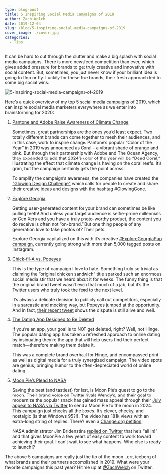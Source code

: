 ```yaml
---
type: blog-post
title: 5 Inspiring Social Media Campaigns of 2019
author: Zach Welch
date: 2019-12-04
slug: /blog/5-inspiring-social-media-campaigns-of-2019
cover_image: ./cover.jpg
categories:
  - Tips
---
```


It can be hard to cut through the clutter and make a big splash with social media campaigns. There is more newsfeed competition than ever, which gives added pressure for brands to get truly creative and innovative with social content. But, sometimes, you just never know if your brilliant idea is going to flop or fly. Luckily for these five brands, their fresh approach led to some big social wins.

![5-inspiring-social-media-campaigns-of-2019](./cover.jpg)

Here’s a quick overview of my top 5 social media campaigns of 2019, which can inspire social media marketers everywhere as we enter into brainstorming for 2020:

1. [Pantone and Adobe Raise Awareness of Climate Change](https://www.adweek.com/creativity/pantone-and-adobe-created-a-color-line-based-on-how-coral-is-reacting-to-climate-change/)

   Sometimes, great partnerships are the ones you’d least expect. Two totally different brands can come together to mesh their audiences, and in this case, work to inspire change. Pantone’s popular “Color of the Year” in 2019 was announced as Coral – a vibrant shade of orange and pink. But through their partnership with Adobe and The Ocean Agency, they expanded to add that 2024’s color of the year will be “Dead Coral,” illustrating the effect that climate change is having on the coral reefs. It’s grim, but the campaign certainly gets the point across.

   To amplify the campaign’s awareness, the companies have created the [“Glowing Design Challenge"](https://www.glowing.org/) which calls for people to create and share their creative ideas and designs with the hashtag #GlowingGone.

2. [Explore Georgia](https://www.instagram.com/exploregeorgia/?hl=en)

   Getting user-generated content for your brand can sometimes be like pulling teeth! And unless your target audience is selfie-prone millennials or Gen Xers and you have a truly photo-worthy product, the content you do receive is often not “on-brand.” But one thing people of any generation love to take photos of? Their pets.

   Explore Georgia capitalized on this with it’s creative [#ExploreGeorgiaPup campaign](https://www.instagram.com/explore/tags/exploregeorgiapup/?hl=en), currently going strong with more than 5,000 tagged posts on Instagram.

3. [Chick-fil-A vs. Popeyes](https://consent.yahoo.com/collectConsent?sessionId=1_cc-session_2696a59d-9f36-477a-98da-9ea8c9d3e536&lang=en-gb&inline=false)

   This is the type of campaign I love to hate. Something truly so trivial as claiming the “original chicken sandwich” title sparked such an enormous social media stir that we heard about it for weeks. The funny thing is that the original brand tweet wasn’t even that much of a jab, but it’s the Twitter users who truly took the feud to the next level.

   It’s always a delicate decision to publicly call out competitors, especially in a sarcastic and mocking way, but Popeyes jumped at the opportunity. And in fact, [their recent tweet](https://twitter.com/PopeyesChicken/status/1197587478036697090?ref_src=twsrc%5Etfw%7Ctwcamp%5Etweetembed%7Ctwterm%5E1197587478036697090&ref_url=http%3A%2F%2Fwww.businessinsider.com%2Fpopeyes-tweets-shade-at-chick-fil-a-original-chicken-sandwich-2019-11) shows the dispute is still alive and well.

4. [The Dating App Designed to Be Deleted](https://adage.com/creativity/work/hinge-dating-app-designed-be-deleted/2190756)

   If you’re an app, your goal is to NOT get deleted, right? Well, not Hinge. The popular dating app has taken a refreshed approach to online dating by insinuating they’re the app that will help users find their perfect match—therefore making them delete it.

   This was a complete brand overhaul for Hinge, and encompassed print as well as digital media for a truly synergized campaign. The video spots are genius, bringing humor to the often-depreciated world of online dating.

5. [Moon Pie’s Plead to NASA](https://www.cnet.com/news/nasa-leader-is-cool-with-sending-a-moonpie-to-the-moon/)

   Saving the best (and tastiest) for last, is Moon Pie’s quest to go to the moon. Their brand voice on Twitter rivals Wendy’s, and their goal to modernize the popular snack has gained mass appeal through their [July appeal to NASA via Twitter](https://twitter.com/MoonPie/status/1146536404807278594?s=20) to send a Moon Pie to the moon in 2024. This campaign just checks all the boxes. It’s clever, cheeky, and nostalgic (is that Windows 95?!). The video has 181k views with an extra-long string of replies. There’s even a [Change.org petition](https://www.change.org/p/nasa-put-a-moonpie-on-the-moon-a19c9e40-7126-4be7-8250-c97af70bb6ba?recruiter=975522442&utm_source=share_petition&utm_medium=copylink&utm_campaign=share_petition).

   NASA administrator Jim Bridenstine [replied on Twitter](https://twitter.com/JimBridenstine/status/1147169272696856577?ref_src=twsrc%5Etfw%7Ctwcamp%5Etweetembed%7Ctwterm%5E1147169272696856577&ref_url=https%3A%2F%2Fwww.cnet) that he’s “all in!” and that gives MoonPie a few years of easy content to work toward achieving their goal. I can’t wait to see what happens. Who else is ready to launch!?

The above 5 campaigns are really just the tip of the moon...err, iceberg of what brands and their partners accomplished in 2019. What were your favorite campaigns this past year? Hit me up at [@ZachWelch](https://twitter.com/zachwelch) on Twitter.
